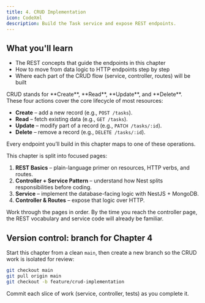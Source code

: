 ```yaml
---
title: 4. CRUD Implementation
icon: CodeXml
description: Build the Task service and expose REST endpoints.
---
```


## What you'll learn

- The REST concepts that guide the endpoints in this chapter
- How to move from data logic to HTTP endpoints step by step
- Where each part of the CRUD flow (service, controller, routes) will be built

<Callout title="What does CRUD mean?">
CRUD stands for **Create**, **Read**, **Update**, and **Delete**. These four actions cover the core lifecycle of most resources:

- **Create** – add a new record (e.g., `POST /tasks`).
- **Read** – fetch existing data (e.g., `GET /tasks`).
- **Update** – modify part of a record (e.g., `PATCH /tasks/:id`).
- **Delete** – remove a record (e.g., `DELETE /tasks/:id`).

Every endpoint you’ll build in this chapter maps to one of these operations.
</Callout>

This chapter is split into focused pages:

1. **REST Basics** – plain-language primer on resources, HTTP verbs, and routes.
2. **Controller + Service Pattern** – understand how Nest splits responsibilities before coding.
3. **Service** – implement the database-facing logic with NestJS + MongoDB.
4. **Controller & Routes** – expose that logic over HTTP.

Work through the pages in order. By the time you reach the controller page, the REST vocabulary and service code will already be familiar.


## Version control: branch for Chapter 4

Start this chapter from a clean `main`, then create a new branch so the CRUD work is isolated for review:

```bash
git checkout main
git pull origin main
git checkout -b feature/crud-implementation
```

Commit each slice of work (service, controller, tests) as you complete it.
